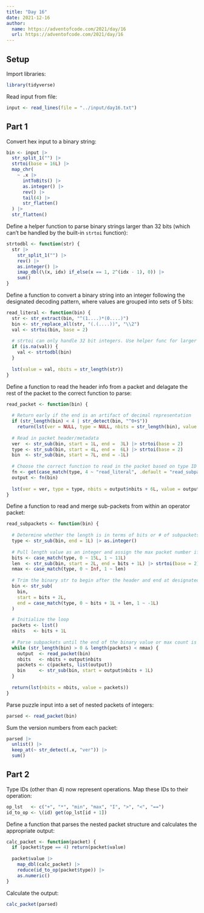 ```yaml
---
title: "Day 16"
date: 2021-12-16
author:
  name: https://adventofcode.com/2021/day/16
  url: https://adventofcode.com/2021/day/16
---
```


## Setup

Import libraries:

```r

library(tidyverse)

```

Read input from file:

```r

input <- read_lines(file = "../input/day16.txt")

```

## Part 1

Convert hex input to a binary string:

```r

bin <- input |> 
  str_split_1("") |> 
  strtoi(base = 16L) |> 
  map_chr(
    ~ .x |> 
      intToBits() |> 
      as.integer() |>       
      rev() |> 
      tail(4) |> 
      str_flatten()
  ) |> 
  str_flatten()

```

Define a helper function to parse binary strings larger than 32 bits (which can't be handled by the built-in `strtoi` function):

```r

strtodbl <- function(str) {
  str |> 
    str_split_1("") |> 
    rev() |> 
    as.integer() |> 
    imap_dbl(\(x, idx) if_else(x == 1, 2^(idx - 1), 0)) |> 
    sum()
}

```

Define a function to convert a binary string into an integer following the designated decoding pattern, where values are grouped into sets of 5 bits:

```r

read_literal <- function(bin) {
  str <- str_extract(bin, "^(1....)*(0....)")
  bin <- str_replace_all(str, "(.(....))", "\\2")
  val <- strtoi(bin, base = 2)
  
  # strtoi can only handle 32 bit integers. Use helper func for larger cases
  if (is.na(val)) {
    val <- strtodbl(bin)
  }
  
  lst(value = val, nbits = str_length(str))
}

```

Define a function to read the header info from a packet and delagate the rest of the packet to the correct function to parse:

```r

read_packet <- function(bin) {
  
  # Return early if the end is an artifact of decimal representation
  if (str_length(bin) < 4 | str_detect(bin, "^0+$")) 
    return(lst(ver = NULL, type = NULL, nbits = str_length(bin), value = NULL))
  
  # Read in packet header/metadata
  ver  <- str_sub(bin, start = 1L, end =  3L) |> strtoi(base = 2)
  type <- str_sub(bin, start = 4L, end =  6L) |> strtoi(base = 2)
  bin  <- str_sub(bin, start = 7L, end = -1L)
  
  # Choose the correct function to read in the packet based on type ID
  fn <- get(case_match(type, 4 ~ "read_literal", .default = "read_subpackets"))
  output <- fn(bin)
  
  lst(ver = ver, type = type, nbits = output$nbits + 6L, value = output$value)
}

```

Define a function to read and merge sub-packets from within an operator packet:

```r

read_subpackets <- function(bin) {
  
  # Determine whether the length is in terms of bits or # of subpackets
  type <- str_sub(bin, end = 1L) |> as.integer()
  
  # Pull length value as an integer and assign the max packet number if applcbl
  bits <- case_match(type, 0 ~ 15L, 1 ~ 11L)
  len  <- str_sub(bin, start = 2L, end = bits + 1L) |> strtoi(base = 2)
  nmax <- case_match(type, 0 ~ Inf, 1 ~ len)
  
  # Trim the binary str to begin after the header and end at designated length
  bin <- str_sub(
    bin, 
    start = bits + 2L,
    end = case_match(type, 0 ~ bits + 1L + len, 1 ~ -1L)
  )

  # Initialize the loop
  packets <- list()
  nbits   <- bits + 1L
  
  # Parse subpackets until the end of the binary value or max count is reached
  while (str_length(bin) > 0 & length(packets) < nmax) {
    output  <- read_packet(bin)
    nbits   <- nbits + output$nbits
    packets <- c(packets, list(output))
    bin     <- str_sub(bin, start = output$nbits + 1L)
  }
  
  return(lst(nbits = nbits, value = packets))
}

```

Parse puzzle input into a set of nested packets of integers:

```r

parsed <- read_packet(bin)

```

Sum the version numbers from each packet:

```r

parsed |>
  unlist() |>
  keep_at(~ str_detect(.x, "ver")) |>
  sum()

```

## Part 2

Type IDs (other than 4) now represent operations. Map these IDs to their operation:

```r

op_lst   <- c("+", "*", "min", "max", "I", ">", "<", "==")
id_to_op <- \(id) get(op_lst[id + 1])

```

Define a function that parses the nested packet structure and calculates the appropriate output:

```r

calc_packet <- function(packet) {
  if (packet$type == 4) return(packet$value)
  
  packet$value |> 
    map_dbl(calc_packet) |> 
    reduce(id_to_op(packet$type)) |> 
    as.numeric()
}

```

Calculate the output:

```r

calc_packet(parsed)

```








